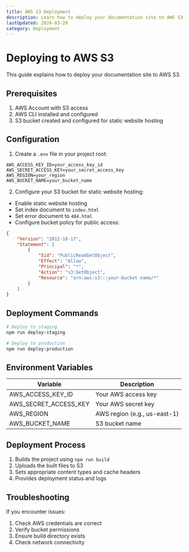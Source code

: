 ```yaml
---
title: AWS S3 Deployment
description: Learn how to deploy your documentation site to AWS S3
lastUpdated: 2024-03-20
category: Deployment
---
```


# Deploying to AWS S3

This guide explains how to deploy your documentation site to AWS S3.

## Prerequisites

1. AWS Account with S3 access
2. AWS CLI installed and configured
3. S3 bucket created and configured for static website hosting

## Configuration

1. Create a `.env` file in your project root:

```env
AWS_ACCESS_KEY_ID=your_access_key_id
AWS_SECRET_ACCESS_KEY=your_secret_access_key
AWS_REGION=your_region
AWS_BUCKET_NAME=your_bucket_name
```

2. Configure your S3 bucket for static website hosting:

- Enable static website hosting
- Set index document to `index.html`
- Set error document to `404.html`
- Configure bucket policy for public access:

```json
{
    "Version": "2012-10-17",
    "Statement": [
        {
            "Sid": "PublicReadGetObject",
            "Effect": "Allow",
            "Principal": "*",
            "Action": "s3:GetObject",
            "Resource": "arn:aws:s3:::your-bucket-name/*"
        }
    ]
}
```

## Deployment Commands

```bash
# Deploy to staging
npm run deploy:staging

# Deploy to production
npm run deploy:production
```

## Environment Variables

| Variable | Description |
|----------|-------------|
| AWS_ACCESS_KEY_ID | Your AWS access key |
| AWS_SECRET_ACCESS_KEY | Your AWS secret key |
| AWS_REGION | AWS region (e.g., us-east-1) |
| AWS_BUCKET_NAME | S3 bucket name |

## Deployment Process

1. Builds the project using `npm run build`
2. Uploads the built files to S3
3. Sets appropriate content types and cache headers
4. Provides deployment status and logs

## Troubleshooting

If you encounter issues:

1. Check AWS credentials are correct
2. Verify bucket permissions
3. Ensure build directory exists
4. Check network connectivity 